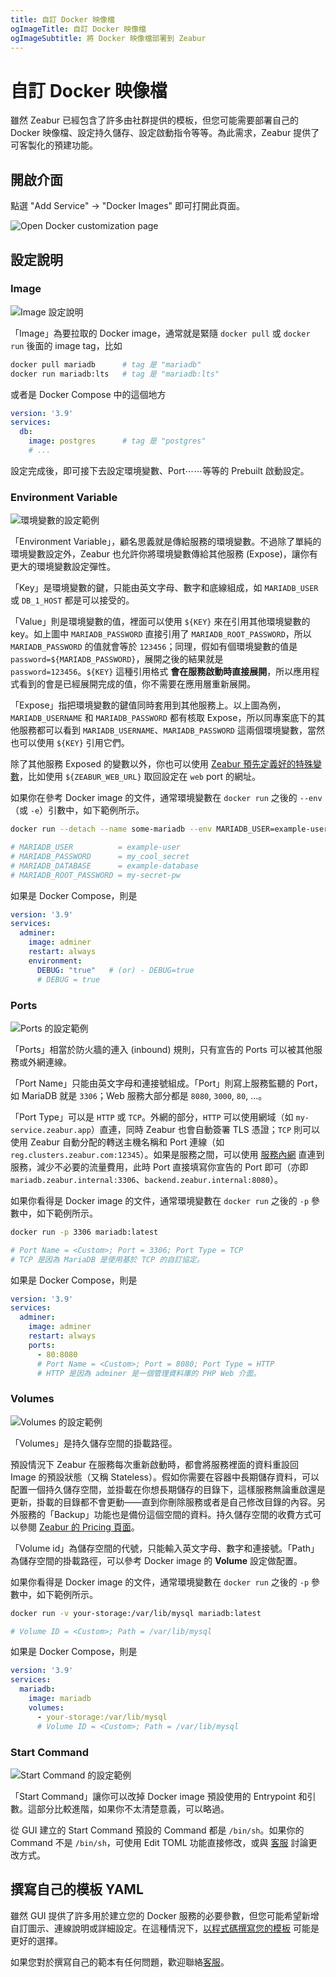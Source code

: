 ```yaml
---
title: 自訂 Docker 映像檔
ogImageTitle: 自訂 Docker 映像檔
ogImageSubtitle: 將 Docker 映像檔部署到 Zeabur
---
```


# 自訂 Docker 映像檔

雖然 Zeabur 已經包含了許多由社群提供的模板，但您可能需要部署自己的 Docker 映像檔、設定持久儲存、設定啟動指令等等。為此需求，Zeabur 提供了可客製化的預建功能。

## 開啟介面

點選 "Add Service" → "Docker Images" 即可打開此頁面。

![Open Docker customization page](/deploy/customize-prebuilt/open-customize-page.gif)

## 設定說明

### Image

![Image 設定說明](/deploy/customize-prebuilt/select-image.webp)

「Image」為要拉取的 Docker image，通常就是緊隨 `docker pull` 或 `docker run` 後面的 image tag，比如

```bash
docker pull mariadb      # tag 是 "mariadb"
docker run mariadb:lts   # tag 是 "mariadb:lts"
```

或者是 Docker Compose 中的這個地方

```yaml
version: '3.9'
services:
  db:
    image: postgres      # tag 是 "postgres"
    # ...
```

設定完成後，即可接下去設定環境變數、Port⋯⋯等等的 Prebuilt 啟動設定。

### Environment Variable

![環境變數的設定範例](/deploy/customize-prebuilt/environment-variable.webp)

「Environment Variable」，顧名思義就是傳給服務的環境變數。不過除了單純的環境變數設定外，Zeabur 也允許你將環境變數傳給其他服務 (Expose)，讓你有更大的環境變數設定彈性。

「Key」是環境變數的鍵，只能由英文字母、數字和底線組成，如 `MARIADB_USER` 或 `DB_1_HOST` 都是可以接受的。

「Value」則是環境變數的值，裡面可以使用 `${KEY}` 來在引用其他環境變數的 key。如上圖中 `MARIADB_PASSWORD` 直接引用了 `MARIADB_ROOT_PASSWORD`，所以 `MARIADB_PASSWORD` 的值就會等於 `123456`；同理，假如有個環境變數的值是 `password=${MARIADB_PASSWORD}`，展開之後的結果就是 `password=123456`。`${KEY}` 這種引用格式 **會在服務啟動時直接展開**，所以應用程式看到的會是已經展開完成的值，你不需要在應用層重新展開。

「Expose」指把環境變數的鍵值同時套用到其他服務上。以上圖為例，`MARIADB_USERNAME` 和 `MARIADB_PASSWORD` 都有核取 Expose，所以同專案底下的其他服務都可以看到 `MARIADB_USERNAME`、`MARIADB_PASSWORD` 這兩個環境變數，當然也可以使用 `${KEY}` 引用它們。

除了其他服務 Exposed 的變數以外，你也可以使用 [Zeabur 預先定義好的特殊變數](/deploy/special-variables)，比如使用 `${ZEABUR_WEB_URL}` 取回設定在 `web` port 的網址。

如果你在參考 Docker image 的文件，通常環境變數在 `docker run` 之後的 `--env`（或 `-e`）引數中，如下範例所示。

```bash
docker run --detach --name some-mariadb --env MARIADB_USER=example-user --env MARIADB_PASSWORD=my_cool_secret --env MARIADB_DATABASE=example-database --env MARIADB_ROOT_PASSWORD=my-secret-pw  mariadb:latest

# MARIADB_USER          = example-user
# MARIADB_PASSWORD      = my_cool_secret
# MARIADB_DATABASE      = example-database
# MARIADB_ROOT_PASSWORD = my-secret-pw
```

如果是 Docker Compose，則是

```yaml
version: '3.9'
services:
  adminer:
    image: adminer
    restart: always
    environment:
      DEBUG: "true"   # (or) - DEBUG=true
      # DEBUG = true
```

### Ports

![Ports 的設定範例](/deploy/customize-prebuilt/ports.webp)

「Ports」相當於防火牆的連入 (inbound) 規則，只有宣告的 Ports 可以被其他服務或外網連線。

「Port Name」只能由英文字母和連接號組成。「Port」則寫上服務監聽的 Port，如 MariaDB 就是 `3306`；Web 服務大部分都是 `8080`, `3000`, `80`, …。

「Port Type」可以是 `HTTP` 或 `TCP`。外網的部分，`HTTP` 可以使用網域（如 `my-service.zeabur.app`）直連，同時 Zeabur 也會自動簽署 TLS 憑證；`TCP` 則可以使用 Zeabur 自動分配的轉送主機名稱和 Port 連線（如 `reg.clusters.zeabur.com:12345`）。如果是服務之間，可以使用 [服務內網](/deploy/private-networking) 直連到服務，減少不必要的流量費用，此時 Port 直接填寫你宣告的 Port 即可（亦即 `mariadb.zeabur.internal:3306`、`backend.zeabur.internal:8080`）。

如果你看得是 Docker image 的文件，通常環境變數在 `docker run` 之後的 `-p` 參數中，如下範例所示。

```bash
docker run -p 3306 mariadb:latest

# Port Name = <Custom>; Port = 3306; Port Type = TCP
# TCP 是因為 MariaDB 是使用基於 TCP 的自訂協定。
```

如果是 Docker Compose，則是

```yaml
version: '3.9'
services:
  adminer:
    image: adminer
    restart: always
    ports:
      - 80:8080
      # Port Name = <Custom>; Port = 8080; Port Type = HTTP
      # HTTP 是因為 adminer 是一個管理資料庫的 PHP Web 介面。
```

### Volumes

![Volumes 的設定範例](/deploy/customize-prebuilt/volumes.webp)

「Volumes」是持久儲存空間的掛載路徑。

預設情況下 Zeabur 在服務每次重新啟動時，都會將服務裡面的資料重設回 Image 的預設狀態（又稱 Stateless）。假如你需要在容器中長期儲存資料，可以配置一個持久儲存空間，並掛載在你想長期儲存的目錄下，這樣服務無論重啟還是更新，掛載的目錄都不會更動——直到你刪除服務或者是自己修改目錄的內容。另外服務的「Backup」功能也是備份這個空間的資料。持久儲存空間的收費方式可以參閱 [Zeabur 的 Pricing 頁面](https://zeabur.com/pricing)。

「Volume id」為儲存空間的代號，只能輸入英文字母、數字和連接號。「Path」 為儲存空間的掛載路徑，可以參考 Docker image 的 **Volume** 設定做配置。

如果你看得是 Docker image 的文件，通常環境變數在 `docker run` 之後的 `-p` 參數中，如下範例所示。

```bash
docker run -v your-storage:/var/lib/mysql mariadb:latest

# Volume ID = <Custom>; Path = /var/lib/mysql
```

如果是 Docker Compose，則是

```yaml
version: '3.9'
services:
  mariadb:
    image: mariadb
    volumes:
      - your-storage:/var/lib/mysql
      # Volume ID = <Custom>; Path = /var/lib/mysql
```

### Start Command

![Start Command 的設定範例](/deploy/customize-prebuilt/start-command.webp)

「Start Command」讓你可以改掉 Docker image 預設使用的 Entrypoint 和引數。這部分比較進階，如果你不太清楚意義，可以略過。

從 GUI 建立的 Start Command 預設的 Command 都是 `/bin/sh`。如果你的 Command 不是 `/bin/sh`，可使用 Edit TOML 功能直接修改，或與 [客服](/community/help) 討論更改方式。

## 撰寫自己的模板 YAML

雖然 GUI 提供了許多用於建立您的 Docker 服務的必要參數，但您可能希望新增自訂圖示、連線說明或詳細設定。在這種情況下，[以程式碼撰寫您的模板](/deploy/template-in-code) 可能是更好的選擇。

如果您對於撰寫自己的範本有任何問題，歡迎聯絡[客服](/community/help)。
